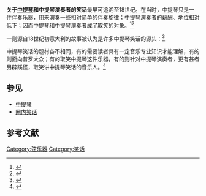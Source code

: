 '''关于[[中提琴|中提琴]]和中提琴演奏者的笑话'''最早可追溯至18世纪。在当时，中提琴只是一件伴奏乐器，用来演奏一些相对简单的伴奏旋律；中提琴演奏者的薪酬、地位相对低下；因而中提琴和中提琴演奏者成了取笑的对象。<ref>{{cite book|last=Cottrell|first=Stephen|title=Professional Music-making in London: Ethnography and Experience|year=2004|publisher=Ashgate Publishing|isbn=0754608891|pages=144–146|url=https://books.google.com/?id=sTONuUNCOGcC&pg=PA144&dq=Viola+jokes#v=onepage&q&f=false}}</ref><ref name=Marissen>{{cite book|last=Marissen|first=Michael|title=The Social and Religious Designs of J. S. Bach's Brandenburg Concertos|year=1999|publisher=[[Princeton_University_Press|Princeton University Press]]|isbn=1400821657|page=61|url=https://books.google.com/?id=_2sHyepwWT8C&pg=PA61&dq=Viola+jokes+%22violinists+who%22#v=onepage&q=Viola%20jokes%20%22violinists%20who%22&f=false}}</ref>

一则源自18世纪初意大利的故事被认为是许多中提琴笑话的源头：<ref>{{cite book|last=Johnstone|first=David|title=Grand Encyclopedia of Viola Jokes|page=59|url=http://www.j-music.es/FileUpload/articulos/gen026-Gran_Encyclopedia_viola_jokes-j-m.pdf|format=PDF|access-date=2014-08-01|archive-url=https://web.archive.org/web/20140824203638/http://www.j-music.es/FileUpload/articulos/gen026-Gran_Encyclopedia_viola_jokes-j-m.pdf|archive-date=2014-08-24|url-status=dead}}</ref>

{{cquote|...17世纪末18世纪初，许多音乐人旅居英国，小提琴演奏者[[法兰西斯科·吉米尼亚尼|法兰西斯科·吉米尼亚尼]]就是其中一位，他于1714年抵达伦敦...吉米尼亚尼年纪轻轻就在[[那不勒斯|那不勒斯]]出任乐团首席。根据英国音乐史家{{link-en|查尔斯·伯尼|Charles Burney}}的说法，他在乐团中常因对节奏的苛求而变得狂躁不安，非但没能指挥乐团反而给乐团的其它成员带来困扰；他也因此被打入冷宫，改拉中提琴。}}

中提琴笑话的题材各不相同，有的需要读者具有一定音乐专业知识才能理解，有的则面向普罗大众；有的取笑中提琴这件乐器，有的则针对中提琴演奏者，更有甚者另辟蹊径，取笑讲中提琴笑话的音乐人。<ref>{{cite journal|date=Winter 2000|author=Carl Rahkonen|title=No Laughing Matter: The Viola Joke Cycle as Musicians' Folklore|journal=Western Folklore|volume=59|issue=1|pages=49–63|doi=10.2307/1500468|jstor=1500468|publisher=Western States Folklore Society}}</ref>
== 参见 ==
*[[中提琴|中提琴]]
*[[圈内笑话|圈内笑话]]
== 参考文献 ==
{{reflist}}
[[Category:弦乐器|Category:弦乐器]][[Category:笑话|Category:笑话]]